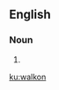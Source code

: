 {{also|walk-on}}
==English==

===Noun===
{{en-noun}}

# {{alternative spelling of|walk-on|lang=en}}

[[ku:walkon]]